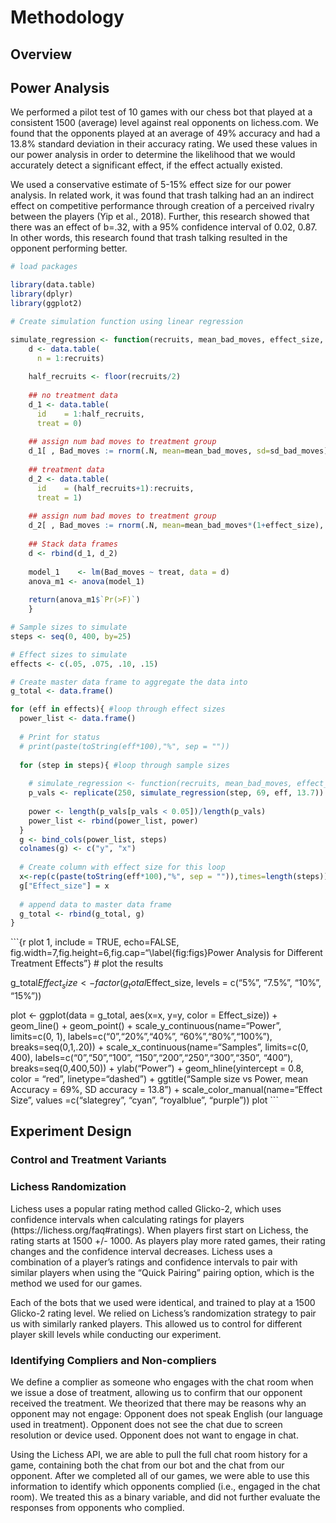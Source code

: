 # Methodology

## Overview

## Power Analysis 

We performed a pilot test of 10 games with our chess bot that played at a consistent 1500 (average) level against real opponents on lichess.com.  We found that the opponents played at an average of 49% accuracy and had a 13.8% standard deviation in their accuracy rating.  We used these values in our power analysis in order to determine the likelihood that we would accurately detect a significant effect, if the effect actually existed.

We used a conservative estimate of 5-15% effect size for our power analysis. In related work, it was found that trash talking had an an indirect effect on competitive performance through creation of a perceived rivalry between the players (Yip et al., 2018). Further, this research showed that there was an effect of b=.32, with a 95% confidence interval of 0.02, 0.87. In other words, this research found that trash talking resulted in the opponent performing better.

```r
# load packages

library(data.table)
library(dplyr)
library(ggplot2)
```


```r
# Create simulation function using linear regression

simulate_regression <- function(recruits, mean_bad_moves, effect_size, sd_bad_moves){
    d <- data.table(
      n = 1:recruits)
    
    half_recruits <- floor(recruits/2)
    
    ## no treatment data 
    d_1 <- data.table(
      id    = 1:half_recruits, 
      treat = 0)
    
    ## assign num bad moves to treatment group
    d_1[ , Bad_moves := rnorm(.N, mean=mean_bad_moves, sd=sd_bad_moves)]
    
    ## treatment data 
    d_2 <- data.table(
      id    = (half_recruits+1):recruits, 
      treat = 1)
    
    ## assign num bad moves to treatment group
    d_2[ , Bad_moves := rnorm(.N, mean=mean_bad_moves*(1+effect_size), sd=sd_bad_moves)]
    
    ## Stack data frames 
    d <- rbind(d_1, d_2)
    
    model_1    <- lm(Bad_moves ~ treat, data = d)
    anova_m1 <- anova(model_1)
    
    return(anova_m1$`Pr(>F)`)
    }

```


```r
# Sample sizes to simulate
steps <- seq(0, 400, by=25)

# Effect sizes to simulate
effects <- c(.05, .075, .10, .15)

# Create master data frame to aggregate the data into
g_total <- data.frame()

for (eff in effects){ #loop through effect sizes
  power_list <- data.frame()
  
  # Print for status
  # print(paste(toString(eff*100),"%", sep = ""))
  
  for (step in steps){ #loop through sample sizes 
    
    # simulate_regression <- function(recruits, mean_bad_moves, effect_size, sd_bad_moves)
    p_vals <- replicate(250, simulate_regression(step, 69, eff, 13.7))
    
    power <- length(p_vals[p_vals < 0.05])/length(p_vals)
    power_list <- rbind(power_list, power)
  }
  g <- bind_cols(power_list, steps)
  colnames(g) <- c("y", "x")
 
  # Create column with effect size for this loop 
  x<-rep(c(paste(toString(eff*100),"%", sep = "")),times=length(steps))
  g["Effect_size"] = x
  
  # append data to master data frame
  g_total <- rbind(g_total, g)
}
```

```{r plot 1, include = TRUE, echo=FALSE, fig.width=7,fig.height=6,fig.cap="\\label{fig:figs}Power Analysis for Different Treatment Effects"}
# plot the results

g_total$Effect_size <- factor(g_total$Effect_size, levels = c("5%", "7.5%", "10%", "15%"))

plot <- ggplot(data = g_total, aes(x=x, y=y, color = Effect_size)) + 
  geom_line() + 
  geom_point() +
  scale_y_continuous(name="Power", limits=c(0, 1), labels=c("0","20%","40%", "60%","80%","100%"), breaks=seq(0,1,.20)) +
  scale_x_continuous(name="Samples", limits=c(0, 400), labels=c("0","50","100", "150","200","250","300","350", "400"), breaks=seq(0,400,50)) +
  ylab("Power") + 
  geom_hline(yintercept = 0.8, color = "red", linetype="dashed") +
  ggtitle("Sample size vs Power, mean Accuracy = 69%, SD accuracy = 13.8") +
  scale_color_manual(name="Effect Size", values =c("slategrey", "cyan", "royalblue", "purple"))
plot
```

## Experiment Design

### Control and Treatment Variants

### Lichess Randomization
Lichess uses a popular rating method called Glicko-2, which uses confidence intervals when calculating ratings for players (https://lichess.org/faq#ratings). When players first start on Lichess, the rating starts at 1500 +/- 1000. As players play more rated games, their rating changes and the confidence interval decreases. Lichess uses a combination of a player’s ratings and confidence intervals to pair with similar players when using the “Quick Pairing” pairing option, which is the method we used for our games.

Each of the bots that we used were identical, and trained to play at a 1500 Glicko-2 rating level. We relied on Lichess’s randomization strategy to pair us with similarly ranked players. This allowed us to control for different player skill levels while conducting our experiment.

### Identifying Compliers and Non-compliers
We define a complier as someone who engages with the chat room when we issue a dose of treatment, allowing us to confirm that our opponent received the treatment. We theorized that there may be reasons why an opponent may not engage:
Opponent does not speak English (our language used in treatment).
Opponent does not see the chat due to screen resolution or device used.
Opponent does not want to engage in chat.

Using the Lichess API, we are able to pull the full chat room history for a game, containing both the chat from our bot and the chat from our opponent. After we completed all of our games, we were able to use this information to identify which opponents complied (i.e., engaged in the chat room). We treated this as a binary variable, and did not further evaluate the responses from opponents who complied.

